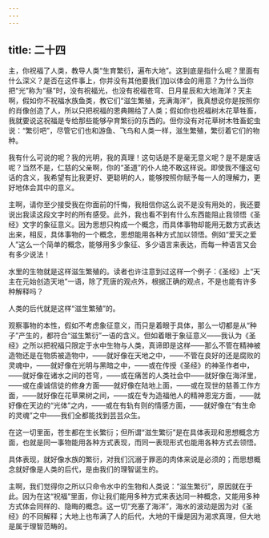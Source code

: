 ```yaml
---
---
---
```

title: 二十四
---

主，你祝福了人类，教导人类“生育繁衍，遍布大地”。这到底是指什么呢？里面有什么深义？是否在这件事上，你并没有其他要我们加以体会的用意？为什么当你把“光”称为“昼”时，没有祝福光，也没有祝福苍穹、日月星辰和大地海洋？天主啊，假如你不祝福水族鱼类，教它们“滋生繁殖，充满海洋”，我真想说你是按照你的肖像创造了人，所以只把祝福的恩典赐给了人类；假如你也祝福树木花草牲畜，我就要说这祝福是专给那些能够孕育繁衍的东西的。但你没有对花草树木牲畜蛇虫说：“繁衍吧”，尽管它们也和游鱼、飞鸟和人类一样，滋生繁殖，繁衍着它们的物种。

我有什么可说的呢？我的光明，我的真理！这句话是不是毫无意义呢？是不是废话呢？当然不是，仁慈的父亲啊，你的“圣道”的仆人绝不敢这样说。即使我不懂这句话的含义，我希望有比我更好、更聪明的人，能够按照你赋予每一人的理解力，更好地体会其中的意义。

主啊，请你至少接受我在你面前的忏悔，我相信你这么说不是没有用处的，我还要说出我读这段文字时的所有感受。此外，我也看不到有什么东西能阻止我领悟《圣经》文字的象征意义。因为思想只构成一个概念，而具体事物却能用无数方式表达出来，相反，具体事物的一个概念，思想能用各种方式加以领悟。例如“爱天之爱人”这么一个简单的概念，能够用多少象征、多少语言来表达，而每一种语言又会有多少说法！

水里的生物就是这样滋生繁殖的。读者也许注意到过这样一个例子：《圣经》上“天主在元始创造天地”一语，除了荒唐的观点外，根据正确的观点，不是也能有许多种解释吗？

人类的后代就是这样“滋生繁殖”的。

观察事物的本性，假如不考虑象征意义，而只是着眼于具体，那么一切都是从“种子”产生的，都符合“滋生繁衍”一语的含义。但如着眼于象征意义——我认为《圣经》之所以把祝福只限定于水中生物与人类，真谛即是这样——那么不管在精神被造物还是在物质被造物中，——就好像在天地之中，——不管在良好的还是腐败的灵魂中，——就好像在光明与黑暗之中，——或在传授《圣经》的神圣作者中，——就好像在诸水之间的苍穹，——或在痛苦的人类社会中——就好像在海洋里，——或在虔诚信徒的修身方面——就好像在陆地上面，——或在现世的慈善工作方面，——就好像在花草果树之间，——或在专为造福他人的精神恩宠方面，——就好像在天边的“光体”之内，——或在有轨有则的情感方面，——就好像在“有生命的灵魂”之中——我们全都能找到芸芸众生。

在这一切里面，苍生都在生长繁衍；但所谓“滋生繁衍”是在具体表现和思想概念方面，也就是同一事物能用各种方式表现，而同一表现形式也能用各种方式去领悟。

具体表现，就好像水族的繁衍，对我们沉溺于罪恶的肉体来说是必须的；而思想概念就好像是人类的后代，是由我们的理智诞生的。

主啊，我们觉得你之所以只命令水中的生物和人类说：“滋生繁衍”，原因就在于此。因为在这“祝福”里面，你让我们能用多种方式来表达同一种概念，又能用多种方式体会同样的、隐晦的概念。这一切“充塞了海洋”，海水的波动是因为对《圣经》的不同解释；大地上也布满了人的后代，大地的干燥是因为渴求真理，但大地是属于理智范畴的。